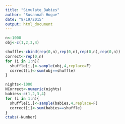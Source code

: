 ```yaml
---
title: "Simulate_Babies"
author: "Susannah Hogue"
date: "8/19/2015"
output: html_document
---
```



```r
n<-1000
obj<-c(1,2,3,4)

shuffle<-cbind(rep(0,n),rep(0,n),rep(0,n),rep(0,n))
correct<-rep(0,n)
for (i in 1:n){
  shuffle[i,]<-sample(obj,4,replace=F)
  correct[i]<-sum(obj==shuffle)
}
```


```r
nights<-1000
NCorrect<-numeric(nights)
babies<-c(1,2,3,4)
for (i in 1:n){
  shuffle[i,]<-sample(babies,4,replace=F)
  correct[i]<-sum(babies==shuffle)
}
ctabs(-Number)
```
